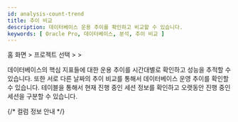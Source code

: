 ```yaml
---
id: analysis-count-trend
title: 추이 비교
description: 데이터베이스 운용 추이를 확인하고 비교할 수 있습니다.
keywords: [ Oracle Pro, 데이터베이스, 분석, 추이 비교 ]
---
```

홈 화면 &gt; 프로젝트 선택 &gt; <Cmdname sid="side_analysis" className="uitext" /> &gt; <Cmdname sid="side_dbCompareTrends" className="uitext" />

데이터베이스의 핵심 지표들에 대한 운용 추이를 시간대별로 확인하고 성능을 추적할 수 있습니다. 또한 서로 다른 날짜의 추이 비교를 통해서 데이터베이스 운영 추이를 확인할 수 있습니다. <Cmdname sid="active_sessions" /> 테이블을 통해서 현재 진행 중인 세션 정보를 확인하고 오랫동안 진행 중인 세션을 구분할 수 있습니다.


<Dbv2counttrendbasicusage /> 


<Dbv2counttrendselectinstance /> 


<Dbv2counttrendcompare /> 


<Dbv2counttrendcomparetime />


<Dbv2counttrendspreset /> 

{/* 컬럼 정보 안내 */}

<Oraclecolumn level={2} />